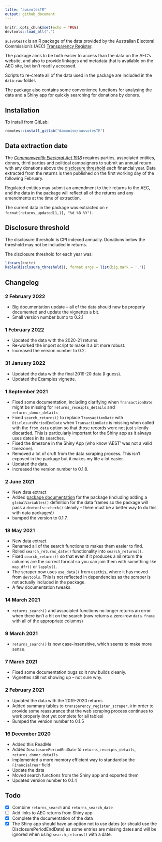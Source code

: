 ```yaml
---
title: "ausvotesTR"
output: github_document
---
```


```r
knitr::opts_chunk$set(echo = TRUE)
devtools::load_all(".")
```

`ausvotesTR` is an R package of the data provided by the Australian Electoral 
Commission's (AEC) [Transparency Register](https://transparency.aec.gov.au/).

The package aims to be both easier to access than the data on the AEC's 
website, and also to provide linkages and metadata that is available on the 
AEC site, but isn't readily accessed.

Scripts to re-create all of the data used in the package are included in 
the `data-raw` folder.

The package also contains some convenience functions for analysing the data
and a Shiny app for quickly searching for donations by donors.

## Installation

To install from GitLab:

```R
remotes::install_gitlab("damonism/ausvotesTR")
```

## Data extraction date

The [_Commonwealth Electoral Act 1918_](https://www.legislation.gov.au/Latest/C2019C00103) 
requires parties, associated entities, donors, third parties and political 
campaigners to submit an annual return with any donations above the
[disclosure threshold](https://www.aec.gov.au/Parties_and_Representatives/public_funding/threshold.htm) 
each financial year. Data extracted from the returns is then published on 
the first working day of the following February.

Regulated entities may submit an amendment to their returns to the AEC, and
the data in the package will reflect all of the returns and any amendments
at the time of extraction.

The current data in the package was extracted on `r format(returns_updated[1,1], "%d %B %Y")`.

## Disclosure threshold

The disclosure threshold is CPI indexed annually. Donations below
the threshold may not be included in returns.

The disclosure threshold for each year was:

```r
library(knitr)
kable(disclosure_threshold(), format.args = list(big.mark = ','))
```

## Changelog

### 2 February 2022
- Big documentation update -- all of the data should now be properly documented
  and update the vignettes a bit.
- Small version number bump to 0.2.1

### 1 February 2022
- Updated the data with the 2020-21 returns.
- Re-worked the import script to make it a bit more robust.
- Increased the version number to 0.2.

### 31 January 2022
- Updated the data with the final 2019-20 data (I guess).
- Updated the Examples vignette.

### 1 September 2021
- Fixed some documentation, including clarifying when `TransactionDate` might 
  be missing for `returns_receipts_details` and `returns_donor_details`
- Fixed `search_returns()` to replace `TransactionDate` with 
  `DisclosurePeriodEndDate` when `TransactionDate` is missing when called with 
  the `from_date` option so that those records were not just silently 
  discarded. This is particularly important for the Shiny app as it always uses
  dates in its searches.
- Fixed the timezone in the Shiny App (who know 'AEST' was not a valid 
  timezone).
- Removed a lot of cruft from the data scraping process. This isn't exposed in
  the package but it makes my life a lot easier.
- Updated the data.
- Increased the version number to 0.1.8.

### 2 June 2021
- New data extract
- Added [package documentation](https://r-pkgs.org/man.html#man-packages) for
  the package (including adding a `globalVariables()` definition for the data
  frames so the package will pass a `devtools::check()` cleanly -- there must
  be a better way to do this with data packages!)
- bumped the version to 0.1.7.

### 18 May 2021
- New data extract
- Renamed all of the search functions to makes them easier to find.
- Rolled `search_returns_date()` functionality into `search_returns()`.
- Fixed `search_returns()` so that even if it produces a nil return the
  columns are the correct format so you can join them with something like
  `map_dfr()` or `lapply()`.
- The scraper now uses `use_data()` from `usethis`, where it has moved from
  `devtools`. This is not reflected in dependencies as the scraper is not
  actually included in the package.
- A few documentation tweaks. 

### 14 March 2021
- `returns_search()` and associated functions no longer returns an error when
  there isn't a hit on the search (now returns a zero-row `data.frame` with
  all of the appropriate columns)

### 9 March 2021

- `returns_search()` is now case-insensitive, which seems to make more
  sense.

### 7 March 2021

- Fixed some documentation bugs so it now builds cleanly.
- Vignettes still not showing up -- not sure why.

### 2 February 2021

- Updated the data with the 2019-2020 returns
- Added summary tables to `transparency_register_scraper.R` in order to 
  provide some reassurance that the web scraping process continues to work
  properly (not yet complete for all tables)
- Bumped the version number to 0.1.5

### 16 December 2020

- Added this ReadMe
- Added `DisclosurePeriodEndDate` to `returns_receipts_details`, 
  `returns_donor_details`
- Implemented a more memory efficient way to standardise the `FinancialYear` 
  field
- Update the data
- Moved search functions from the Shiny app and exported them
- Updated version number to 0.1.4

## Todo
- [x] Combine `returns_search` and `returns_search_date`
- [ ] Add links to AEC returns from Shiny app
- [x] Complete the documentation of the data
- [x] The Shiny app should have an option not to use dates (or should use the
      DisclosurePeriodEndDate) as some entries are missing dates and will be
      ignored when using `search_returns()` with a date.
